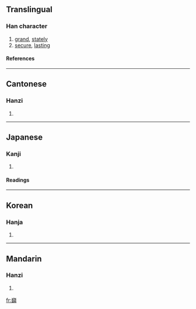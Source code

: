 {{see|岿}}

==Translingual==
===Han character===
{{Han char|rn=46|rad=山|as=17|sn=20|four=2212<sub>7</sub>|canj=山竹一月 (UHMB)}}
# [[grand]], [[stately]]
# [[secure]], [[lasting]]
====References====
{{Han ref|kx=0322.280|dkj=08622|dj=0622.400|hdz=10807.090|uh=5DCB|ud=24011|bh=F5C9|bd=62921}}
----
==Cantonese==
===Hanzi===
{{yue-hanzi|jyut=|y=kwai1}}
# {{defn|Cantonese}}
----
==Japanese==
===Kanji===
{{ja-kanji|grade=|rs=山17}}
# {{defn|Japanese}} 
====Readings====
{{ja-readings|on=[[き]] (ki), [[ぎ]] (gi)|kun=[[つらなる]] (tsuranaru)}}
----
==Korean==
===Hanja===
{{ko-hanja|hangeul=[[규]]|rv=gyu|mr=kyu}}
# {{defn|Korean}}
----
==Mandarin==
===Hanzi===
{{cmn-hanzi|sim=岿|pin=[[kuī]] ([[kui1]])|wg=k'uei<sup>1</sup>}}
# {{defn|Mandarin}}

[[fr:巋]]